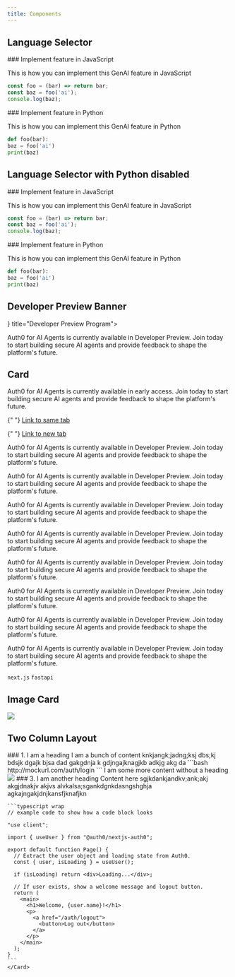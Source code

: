 ```yaml
---
title: Components
---
```


## Language Selector

<Tabs>
  <Tab title="JavaScript" icon="/img/js.svg">
  ### Implement feature in JavaScript

This is how you can implement this GenAI feature in JavaScript

```JavaScript
const foo = (bar) => return bar;
const baz = foo('ai');
console.log(baz);
```

  </Tab>
  <Tab title="Python" icon="python">
  ### Implement feature in Python

This is how you can implement this GenAI feature in Python

```Python
def foo(bar):
baz = foo('ai')
print(baz)
```

  </Tab>
</Tabs>

## Language Selector with Python disabled

<Tabs>
  <Tab title="JavaScript" icon="/img/js.svg">
  ### Implement feature in JavaScript

This is how you can implement this GenAI feature in JavaScript

```JavaScript
const foo = (bar) => return bar;
const baz = foo('ai');
console.log(baz);
```

  </Tab>
  <Tab title="Python" icon="python" disabled={true}>
  ### Implement feature in Python

This is how you can implement this GenAI feature in Python

```Python
def foo(bar):
baz = foo('ai')
print(baz)
```

  </Tab>
</Tabs>

## Developer Preview Banner

<Columns cols={1}>
<Card href="https://manage.emt-a4aa-stage.auth0c.com/login?onboard_app=auth_for_aa" icon={<img src="https://mintlify-assets.b-cdn.net/auth0/bannerimage.png" alt="Developer Preview Program" />} title="Developer Preview Program">

Auth0 for AI Agents is currently available in Developer Preview. Join today to start building secure AI agents and provide feedback to shape the platform's future.

</Card>
</Columns>

## Card

<Card title="I am a Heading">

Auth0 for AI Agents is currently available in early access. Join today to start building secure AI agents and provide feedback to shape the platform's future.

{" "}
<a href="/intro">Link to same tab</a>

{" "}
<a href="https://auth0.com" target="_blank">
  Link to new tab
</a>

  <Card title="I am a Card with a Checked Checkbox" icon="circle-check" horizontal>

Auth0 for AI Agents is currently available in Developer Preview. Join today to start building secure AI agents and provide feedback to shape the platform's future.

  </Card>

  <Card title="I am a Card with an Unchecked Checkbox" icon="circle" horizontal>

Auth0 for AI Agents is currently available in Developer Preview. Join today to start building secure AI agents and provide feedback to shape the platform's future.

  </Card>

  <Card title="I am a Card with an icon" icon="js" horizontal iconType="solid">

Auth0 for AI Agents is currently available in Developer Preview. Join today to start building secure AI agents and provide feedback to shape the platform's future.

  </Card>

  <Card title="I am a Card with an icon with no border" icon="js" horizontal iconType="solid">

Auth0 for AI Agents is currently available in Developer Preview. Join today to start building secure AI agents and provide feedback to shape the platform's future.

  </Card>

  <Card title="I am a Card with a CTA" icon="python" horizontal iconType="solid" href="https://auth0.com/bar">

Auth0 for AI Agents is currently available in Developer Preview. Join today to start building secure AI agents and provide feedback to shape the platform's future.

  </Card>

  <Card title="I am a Card with a disabled CTA" icon="python" horizontal iconType="solid">

Auth0 for AI Agents is currently available in Developer Preview. Join today to start building secure AI agents and provide feedback to shape the platform's future.

  </Card>

  <Card title="I am a Card with a loading CTA state" icon="python" horizontal iconType="solid">

Auth0 for AI Agents is currently available in Developer Preview. Join today to start building secure AI agents and provide feedback to shape the platform's future.

  </Card>

  <Card title="I am a Card with tags" icon="js" horizontal iconType="solid">

Auth0 for AI Agents is currently available in Developer Preview. Join today to start building secure AI agents and provide feedback to shape the platform's future.

`next.js` `fastapi`

  </Card>

</Card>

## Image Card

<Frame>
  <img src="/img/docusaurus-social-card.jpg" />
</Frame>

## Two Column Layout

<Columns cols={2}>
  <Card>
    ### 1. I am a heading
    I am a bunch of content knkjangk;jadng;ksj dbs;kj bdsjk dgajk bjsa dad gakgdnja k gdjngajknagjkb adkjg akg da
    </Card>
    <Card>
    ```bash
    http://mockurl.com/auth/login
    ```
    </Card>
</Columns>
<Columns cols={2}>
  <Card>
  I am some more content without a heading
  </Card>
  <Card>
    <img src="/img/docusaurus-social-card.jpg"/>
  </Card>
</Columns>
<Columns cols={2}>
    <Card>
    ### 3. I am another heading
    Content here sgjkdankjandkv;ank;akj
    akgjdnakjv akjvs alvkalsa;sgankdgnkdasngshghja
    agkajngakjdnjkansfjknafjkn
    </Card>
    <Card>

    ```typescript wrap
    // example code to show how a code block looks

    "use client";

    import { useUser } from "@auth0/nextjs-auth0";

    export default function Page() {
      // Extract the user object and loading state from Auth0.
      const { user, isLoading } = useUser();

      if (isLoading) return <div>Loading...</div>;

      // If user exists, show a welcome message and logout button.
      return (
        <main>
          <h1>Welcome, {user.name}!</h1>
          <p>
            <a href="/auth/logout">
              <button>Log out</button>
            </a>
          </p>
        </main>
      );
    }
    ```
    </Card>

</Columns>